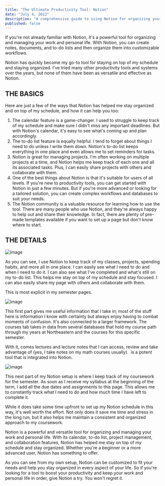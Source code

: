 ```yaml
---
title: "The Ultimate Productivity Tool: Notion"
date: "July 4, 2022"
description: "A comprehensive guide to using Notion for organizing your work and life"
published: false
---
```


If you're not already familiar with Notion, it's a powerful tool for organizing and managing your work and personal life. With Notion, you can create notes, documents, and to-do lists and then organize them into customizable workflows.

Notion has quickly become my go-to tool for staying on top of my schedule and staying organized. I've tried many other productivity tools and systems over the years, but none of them have been as versatile and effective as Notion.

## **THE BASICS**

Here are just a few of the ways that Notion has helped me stay organized and on top of my schedule, and how it can help you too:

1. The calendar feature is a game-changer. I used to struggle to keep track of my schedule and make sure I didn't miss any important deadlines. But with Notion's calendar, it's easy to see what's coming up and plan accordingly.
2. The to-do list feature is equally helpful. I tend to forget about things I need to do unless I write them down. Notion's to-do list keeps everything in one place and even allows me to set reminders for tasks.
3. Notion is great for managing projects. I'm often working on multiple projects at a time, and Notion helps me keep track of each one and all its associated tasks. Plus, I can easily share projects with others and collaborate with them.
4. One of the best things about Notion is that it's suitable for users of all levels. If you're new to productivity tools, you can get started with Notion in just a few minutes. But if you're more advanced or looking for a tailored solution, you can create complex workflows and databases to suit your needs.
5. The Notion community is a valuable resource for learning how to use the tool. There are many people who use Notion, and they're always happy to help out and share their knowledge. In fact, there are plenty of pre-made templates available if you want to set up a page but don't know where to start.

## **THE DETAILS**

![image](https://res.craft.do/user/full/49f0de91-e1e2-060e-382c-c03ef3ae5fc3/doc/FE560582-D21E-40F0-AE03-8C5983E7464B/BC4F0F40-A4E2-4C36-83DA-A9DC484F3CC6_2/vkV0CvJNvsby7IjABA6xV6Mehp4vDA2T6OdSTexDo30z/Image.png)

As you can see, I use Notion to keep track of my classes, projects, spending habits, and more all in one place. I can easily see what I need to do and when I need to do it. I can also see what I've completed and what's still on my to-do list. This helps me stay on top of my schedule and stay focused. I can also easily share my page with others and collaborate with them.

This is most explicit in my semester pages.

![image](https://res.craft.do/user/full/49f0de91-e1e2-060e-382c-c03ef3ae5fc3/doc/FE560582-D21E-40F0-AE03-8C5983E7464B/6354C86F-FB3E-40DF-815E-7AAED3E17F86_2/UxN6LEGBkSEAMdnlv62xX5An1CbEcsgCjsHAuUJ3Wr0z/Image.png)

This first part gives me useful information that I take in; most of the stuff here is information I know with certainty but always enjoy having to combat moments of confusion. It's also connected to a larger framework. The courses tab takes in data from several databases that hold my course path through my years at Northeastern and the courses for this specific semester.

With it, comes lectures and lecture notes that I can access, review and take advantage of (yes, I take notes on my math courses usually). <math>Latex</math> is a potent tool that is integrated into Notion.

![image](https://res.craft.do/user/full/49f0de91-e1e2-060e-382c-c03ef3ae5fc3/doc/FE560582-D21E-40F0-AE03-8C5983E7464B/173785E9-54E5-451F-ABF3-2ACFFA272585_2/pPdJ3wSEDHzIQe50shM48V3ex0fAvskOFgcRLmhDsMYz/Image.png)

This next part of my Notion setup is where I keep track of my coursework for the semester. As soon as I receive my syllabus at the beginning of the term, I add all the due dates and assignments to this page. This allows me to constantly track what I need to do and how much time I have left to complete it.

While it does take some time upfront to set up my Notion schedule in this way, it's well worth the effort. Not only does it save me time and stress in the long run, but it also helps me maintain a consistent and organized approach to my coursework.

Notion is a powerful and versatile tool for organizing and managing your work and personal life. With its calendar, to-do list, project management, and collaboration features, Notion has helped me stay on top of my schedule and stay organized. Whether you're a beginner or a more advanced user, Notion has something to offer.

As you can see from my own setup, Notion can be customized to fit your needs and help you stay organized in every aspect of your life. So if you're looking for a tool to boost your productivity and keep your work and personal life in order, give Notion a try. You won't regret it.
